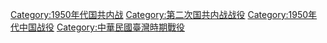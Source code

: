 [[Category:1950年代国共内战|Category:1950年代国共内战]]
[[Category:第二次国共内战战役|Category:第二次国共内战战役]]
[[Category:1950年代中国战役|Category:1950年代中国战役]]
[[Category:中華民國臺灣時期戰役|Category:中華民國臺灣時期戰役]]